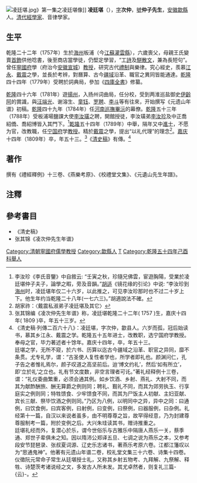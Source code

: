 [[File:凌廷堪.jpg|thumb]]》第一集之凌廷堪像]]
'''凌廷堪'''（{{bd|1757年||1809年|catIdx=L凌}}），[[表字|字]]'''次仲'''，[[號|號]]'''仲子先生'''，[[安徽|安徽]][[歙縣|歙縣]]人。[[清代|清代]][[經學家|經學家]]、音律學家。
==生平==
乾隆二十二年（1757年）生於[[海州|海州]]板浦（今[[江蘇|江蘇]][[灌雲縣|灌雲縣]]），六歲喪父，母親王氏變賣[[首飾|首飾]]供他唸書，後至商店當學徒，仍堅定學習，“工[[詩|詩]]及[[駢文|駢]][[散文|散文]]，兼為長短句”。曾任[[寧國府|寧國府]]學（府治今[[安徽|安徽]][[宣城|宣城]]）[[教授|教授]]，研究古代[[禮制|禮制]]與樂律。究心經史，羨慕[[江永|江永]]、[[戴震|戴震]]之學，並長於考辨，對曆算、古今[[疆域|疆域]]沿革、職官之異同皆能通達。[[乾隆|乾隆]]四十四年（1779年）受聘於詞典局，參加《[[四庫全書|四庫全書]]》修纂。

[[乾隆|乾隆]]四十六年（1781年）遊[[揚州|揚州]]，入扬州词曲局，任分校，受到两淮巡盐御史[[伊齡阿|伊齡阿]]的賞識，與[[汪端光|汪端光]]、谢溶生、[[童钰|童钰]]、[[罗聘|罗聘]]、[[李斗|李斗]]等有往來，开始撰写《元遗山年谱》初稿。[[乾隆|乾隆]]四十九年（1784年）任[[河南巡撫|河南巡撫]][[畢沅|畢沅]]的幕僚。[[乾隆|乾隆]]五十三年（1788年）受板浦場鹽課大使[[李汝璜|李汝璜]]之聘，開館授徒，李汝璜弟[[李汝珍|李汝珍]]及中正喬紹僑、喬紹博皆入其門下。<ref>李汝珍《李氏音鑒》中自敘云: “壬寅之秋，珍隨兄佛雲，宦遊胸陽，受業於凌廷堪仲子夫子，論學之暇，旁及音韻。”[[胡适|胡适]]《镜花缘的引论》中说: “李汝珍到[[海州|海州]]时，凌廷堪年仅二十六岁，以此推之，可见李汝珍那时也不过二十岁上下。他生年约当乾隆二十八年(一七六三)。”胡適說法不確。</ref>[[乾隆|乾隆]]五十四年（1789年）中舉，隔年又中[[進士|進士]]，不愿为官，改教職，任[[宁国府|宁国府]]学[[教授|教授]]。精於[[戴震|戴震]]之學，提出“以礼代理”的理念<ref>胡家祚：〈戴震私淑弟子凌廷堪及其它〉</ref>。[[嘉庆|嘉庆]]十四年（1809年）卒，年五十三。<ref>张其锦编《凌次仲先生年谱》称，凌廷堪乾隆二十二年( 1757 )生，嘉庆十四年( 1809 )卒，年五十三岁。</ref>《[[清史稿|清史稿]]》有傳。<ref>《清史稿·列傳二百六十八》：凌廷堪，字次仲，歙县人。六岁而孤，冠后始读书，慕其乡江永、戴震之学。乾隆五十五年进士，改教职，选宁国府学教授。奉母之官，毕力著述者十馀年。嘉庆十四年，卒，年五十三。<br>廷堪之学，无所不窥，於六书、历算以迄古今疆域之沿革、职官之异同，靡不条贯。尤专礼学，谓：“古圣使人复性者学也，所学者即礼也。颜渊问仁，孔子告之者惟礼焉尔，颜子叹道之高坚前后。迨‘博文约礼’，然后‘如有所立’，即‘立於礼’之立也。礼有节文度数，非空言理者可讬。”著礼经释例十三卷，谓：“礼仪委曲繁重，必须会通其例。如乡饮酒、乡射、燕礼、大射不同，而其为献酢酬旅、酬无算爵之例则同；聘礼、觐礼不同，而其为郊劳执玉、行享庭实之例则同；特牲馈食、少牢馈食不同，而其为尸饭主人初献、主妇亚献、宾长三献、祭毕饮酒之例则同。”乃区为八例，以明同中之异，异中之同：曰通例，曰饮食例，曰宾客例，曰射例，曰变例，曰祭例，曰器服例，曰杂例。礼经第十一篇，自汉以来说者虽多，由不明尊尊之旨，故罕得经意，乃为封建尊尊服制考一篇，附於变例之后。大兴朱珪读其书，赠诗推重之。<br>廷堪礼经而外，复潜心於乐，谓今世俗乐与古雅乐中隔唐人燕乐一关，蔡季通、郑世子辈俱未之知。因以隋沛公郑译五旦、七调之说为燕乐之本，又参考段安节琵琶录、张叔夏词源、辽史乐志诸书，著燕乐考原六卷。江都江籓叹以为“思通鬼神”。他著有元遗山年谱二卷，校礼堂文集三十六卷、诗集十四卷。仪徵阮元常命子常生从廷堪授士礼，又称其乡射五物考、九拜解、九祭解、释牲、诗楚茨考诸说经之文，多发古人所未发。其尤卓然者，则复礼三篇-{云}-。</ref>

==著作==
撰有《禮經釋例》十三卷、《燕樂考原》、《校禮堂文集》、《元遺山先生年譜》。

==注釋==
{{reflist}}

==參考書目==
*《清史稿》
*张其锦《凌次仲先生年谱》

{{乾隆五十八年癸丑科殿试金榜}}
{{規範控制}}
{{DEFAULTSORT:Ling淩}}
[[Category:清朝寧國府儒學教授|Category:清朝寧國府儒學教授]]
[[Category:歙縣人|Category:歙縣人]]
[[Category:凌姓|T]]
[[Category:乾隆五十四年己酉科舉人|Category:乾隆五十四年己酉科舉人]]